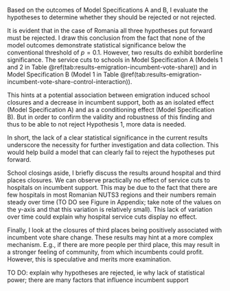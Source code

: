 
<!-- Do emigration induced service cuts effect incumbent vote share in Romania?: Hypotheses acceptance or rejection -->
Based on the outcomes of Model Specifications A and B, I evaluate the hypotheses to determine whether they should be rejected or not rejected.

It is evident that in the case of Romania all three hypotheses put forward must be rejected. I draw this conclusion from the fact that none of the model outcomes demonstrate statistical significance below the conventional threshold of $p = 0.1$. However, two results do exhibit borderline significance. The service cuts to schools in Model Specification A (Models 1 and 2 in Table \@ref(tab:results-emigration-incumbent-vote-share)) and in Model Specification B (Model 1 in Table \@ref(tab:results-emigration-incumbent-vote-share-control-interaction)).

This hints at a potential association between emigration induced school closures and a decrease in incumbent support, both as an isolated effect (Model Specification A) and as a conditioning effect (Model Specification B). But in order to confirm the validity and robustness of this finding and thus to be able to not reject Hypothesis 1, more data is needed.

In short, the lack of a clear statistical significance in the current results underscore the necessity for further investigation and data collection. This would help build a model that can clearly fail to reject the hypotheses put forward.

<!-- Discussion of further results -->
School closings aside, I briefly discuss the results around hospital and third places closures. We can observe practically no effect of service cuts to hospitals on incumbent support. This may be due to the fact that there are few hospitals in most Romanian NUTS3 regions and their numbers remain steady over time (TO DO see Figure in Appendix; take note of the values on the y-axis and that this variation is relatively small). This lack of variation over time could explain why hospital service cuts display no effect.

Finally, I look at the closures of third places being positively associated with incumbent vote share change. These results may hint at a more complex mechanism. E.g., if there are more people per third place, this may result in a stronger feeling of community, from which incumbents could profit. However, this is speculative and merits more examination.

TO DO: explain why hypotheses are rejected, ie why lack of statistical power; there are many factors that influence incumbent support